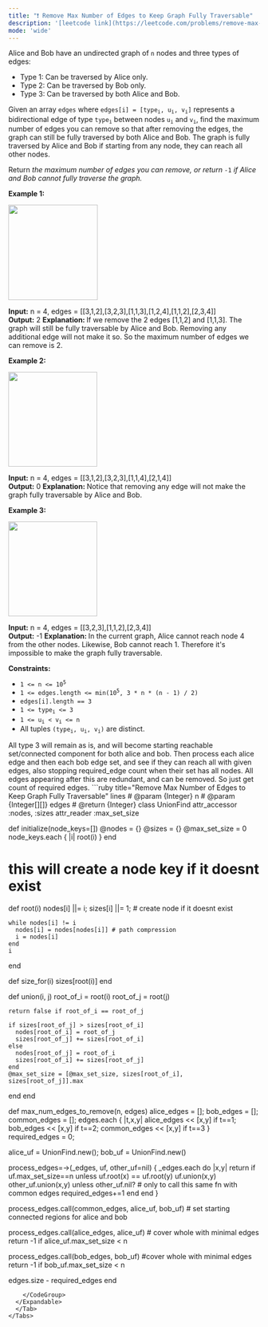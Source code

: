 ```yaml
---
title: "❗️ Remove Max Number of Edges to Keep Graph Fully Traversable"
description: '[leetcode link](https://leetcode.com/problems/remove-max-number-of-edges-to-keep-graph-fully-traversable/description/)'
mode: 'wide'
---
```

<Tabs>
  <Tab title="Question" icon="circle-question" iconType="regular">
    <Card>
      <p>Alice and Bob have an undirected graph of <code>n</code> nodes and three types of edges:</p>  <ul>  <li>Type 1: Can be traversed by Alice only.</li>  <li>Type 2: Can be traversed by Bob only.</li>  <li>Type 3: Can be traversed by both Alice and Bob.</li> </ul>  <p>Given an array <code>edges</code> where <code>edges[i] = [type<sub>i</sub>, u<sub>i</sub>, v<sub>i</sub>]</code> represents a bidirectional edge of type <code>type<sub>i</sub></code> between nodes <code>u<sub>i</sub></code> and <code>v<sub>i</sub></code>, find the maximum number of edges you can remove so that after removing the edges, the graph can still be fully traversed by both Alice and Bob. The graph is fully traversed by Alice and Bob if starting from any node, they can reach all other nodes.</p>  <p>Return <em>the maximum number of edges you can remove, or return</em> <code>-1</code> <em>if Alice and Bob cannot fully traverse the graph.</em></p>   <p><strong class="example">Example 1:</strong></p>  <p><strong><img alt="" src="https://assets.leetcode.com/uploads/2020/08/19/ex1.png" style="width: 179px; height: 191px;" /></strong></p>   <strong>Input:</strong> n = 4, edges = [[3,1,2],[3,2,3],[1,1,3],[1,2,4],[1,1,2],[2,3,4]] <br/> <strong>Output:</strong> 2 <strong>Explanation: </strong>If we remove the 2 edges [1,1,2] and [1,1,3]. The graph will still be fully traversable by Alice and Bob. Removing any additional edge will not make it so. So the maximum number of edges we can remove is 2.   <p><strong class="example">Example 2:</strong></p>  <p><strong><img alt="" src="https://assets.leetcode.com/uploads/2020/08/19/ex2.png" style="width: 178px; height: 190px;" /></strong></p>   <strong>Input:</strong> n = 4, edges = [[3,1,2],[3,2,3],[1,1,4],[2,1,4]] <br/> <strong>Output:</strong> 0 <strong>Explanation: </strong>Notice that removing any edge will not make the graph fully traversable by Alice and Bob.   <p><strong class="example">Example 3:</strong></p>  <p><strong><img alt="" src="https://assets.leetcode.com/uploads/2020/08/19/ex3.png" style="width: 178px; height: 190px;" /></strong></p>   <strong>Input:</strong> n = 4, edges = [[3,2,3],[1,1,2],[2,3,4]] <br/> <strong>Output:</strong> -1 <b>Explanation: </b>In the current graph, Alice cannot reach node 4 from the other nodes. Likewise, Bob cannot reach 1. Therefore it&#39;s impossible to make the graph fully traversable.     <p><strong>Constraints:</strong></p>  <ul>  <li><code>1 &lt;= n &lt;= 10<sup>5</sup></code></li>  <li><code>1 &lt;= edges.length &lt;= min(10<sup>5</sup>, 3 * n * (n - 1) / 2)</code></li>  <li><code>edges[i].length == 3</code></li>  <li><code>1 &lt;= type<sub>i</sub> &lt;= 3</code></li>  <li><code>1 &lt;= u<sub>i</sub> &lt; v<sub>i</sub> &lt;= n</code></li>  <li>All tuples <code>(type<sub>i</sub>, u<sub>i</sub>, v<sub>i</sub>)</code> are distinct.</li> </ul> 
    </Card>
  </Tab>
  <Tab title="Solution" icon="lightbulb" iconType="regular" >
    <Card>
      All type 3 will remain as is, and will become starting reachable set/connected component for both alice and bob. Then process each alice edge and then each bob edge set, and see if they can reach all with given edges, also stopping required_edge count when their set has all nodes. All edges appearing after this are redundant, and can be removed. So just get count of required edges.
</Card>
  <Expandable title="code">
    <CodeGroup dropdown>
```ruby title="Remove Max Number of Edges to Keep Graph Fully Traversable" lines
# @param {Integer} n
# @param {Integer[][]} edges
# @return {Integer}
class UnionFind
  attr_accessor :nodes, :sizes
  attr_reader :max_set_size

  def initialize(node_keys=[])
    @nodes = {}
    @sizes = {}
    @max_set_size = 0
    node_keys.each { |i| root(i) }
  end

  # this will create a node key if it doesnt exist
  def root(i)
    nodes[i] ||= i; sizes[i] ||= 1; # create node if it doesnt exist

    while nodes[i] != i
      nodes[i] = nodes[nodes[i]] # path compression
      i = nodes[i]
    end
    i
  end

  def size_for(i)
    sizes[root(i)]
  end

  def union(i, j)
    root_of_i = root(i)
    root_of_j = root(j)

    return false if root_of_i == root_of_j

    if sizes[root_of_j] > sizes[root_of_i]
      nodes[root_of_i] = root_of_j
      sizes[root_of_j] += sizes[root_of_i]
    else
      nodes[root_of_j] = root_of_i
      sizes[root_of_i] += sizes[root_of_j]
    end
    @max_set_size = [@max_set_size, sizes[root_of_i], sizes[root_of_j]].max
  end
end

def max_num_edges_to_remove(n, edges)
  alice_edges = []; bob_edges = []; common_edges = [];
  edges.each { |t,x,y| 
    alice_edges << [x,y] if t==1; bob_edges << [x,y] if t==2; common_edges << [x,y] if t==3
  }
  required_edges = 0;

  alice_uf = UnionFind.new(); bob_uf = UnionFind.new()

  process_edges=->(_edges, uf, other_uf=nil) {
    _edges.each do |x,y|
      return if uf.max_set_size==n
      unless uf.root(x) == uf.root(y)
        uf.union(x,y)
        other_uf.union(x,y) unless other_uf.nil? # only to call this same fn with common edges
        required_edges+=1
      end
    end
  }

  process_edges.call(common_edges, alice_uf, bob_uf) # set starting connected regions for alice and bob

  process_edges.call(alice_edges, alice_uf) # cover whole with minimal edges
  return -1 if alice_uf.max_set_size < n

  process_edges.call(bob_edges, bob_uf) #cover whole with minimal edges
  return -1 if bob_uf.max_set_size < n

  edges.size - required_edges
end
```
    </CodeGroup>
  </Expandable>
  </Tab>
</Tabs>